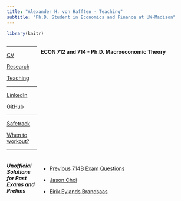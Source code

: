 ```yaml
---
title: "Alexander H. von Hafften - Teaching"
subtitle: "Ph.D. Student in Economics and Finance at UW-Madison"
---
```


```r
library(knitr)
```

:::: {style="display: grid; grid-template-columns: 1fr 5fr; grid-column-gap: 10px;"}


::: {}

---

[CV](https://vonhafften.github.io/cv.pdf)

[Research](https://vonhafften.github.io/research.html)

[Teaching](https://vonhafften.github.io/teaching.html)

---

[LinkedIn](https://www.linkedin.com/in/alexander-h-von-hafften-9a48098b/)

[GitHub](https://github.com/vonhafften)

---

[Safetrack](https://safetrack.bandcamp.com/)

[When to workout?](https://vonhafften.github.io/when_to_workout.html)

---

:::

::: {}


#### ECON 712 and 714 - Ph.D. Macroeconomic Theory

##### Unofficial Solutions for Past Exams and Prelims

- [Previous 714B Exam Questions](https://vonhafften.github.io/econ714b_pastexamquestions.html)

- [Jason Choi](https://sites.google.com/site/jasonchoihj/teaching/prelim-2019?authuser=0)

- [Eirik Eylands Brandsaas](https://sites.google.com/site/eirikbrandsaas/teaching/prelim2018)

:::

::::